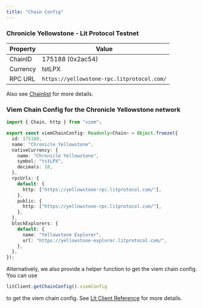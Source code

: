 ```yaml
---
title: "Chain Config"
---
```


### Chronicle Yellowstone - Lit Protocol Testnet

| Property | Value |
| -------- | ----- |
| ChainID | 175188 (0x2ac54) |
| Currency | tstLPX |
| RPC URL | `https://yellowstone-rpc.litprotocol.com/` |

Also see [Chainlist](https://chainlist.org/chain/175188) for more details.


### Viem Chain Config for the Chronicle Yellowstone network

```ts
import { Chain, http } from "viem";

export const viemChainConfig: Readonly<Chain> = Object.freeze({
  id: 175188,
  name: "Chronicle Yellowstone",
  nativeCurrency: {
    name: "Chronicle Yellowstone",
    symbol: "tstLPX",
    decimals: 18,
  },
  rpcUrls: {
    default: {
      http: ["https://yellowstone-rpc.litprotocol.com/"],
    },
    public: {
      http: ["https://yellowstone-rpc.litprotocol.com/"],
    },
  },
  blockExplorers: {
    default: {
      name: "Yellowstone Explorer",
      url: "https://yellowstone-explorer.litprotocol.com/",
    },
  },
});
```

Alternatively, we also provide a helper function to get the viem chain config. You can use

```ts
litClient.getChainConfig().viemConfig
```
to get the viem chain config. See [Lit Client Reference](/sdk/sdk-reference/lit-client/functions/createLitClient#getchainconfig) for more details.
